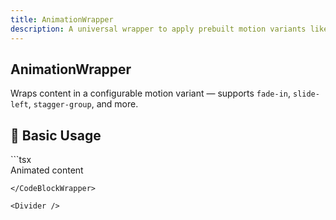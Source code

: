 ```yaml
---
title: AnimationWrapper
description: A universal wrapper to apply prebuilt motion variants like fade, slide, or stagger.
---
```



## AnimationWrapper

Wraps content in a configurable motion variant — supports `fade-in`, `slide-left`, `stagger-group`, and more.

<Divider />

## 🚀 Basic Usage

<CodeBlockWrapper language="tsx">
  ```tsx
  <AnimationWrapper variant="fade-in">
    <div className="p-6 bg-surface rounded">Animated content</div>
  </AnimationWrapper>

```
</CodeBlockWrapper>

<Divider />

```
